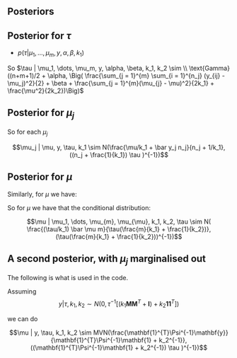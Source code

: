 ## Posteriors

## Posterior for $\tau$ 

- $p(\tau | \mu_1, \dots, \mu_m, y, \alpha, \beta, k_1)$

\begin{equation}
p(\tau | \mu_1, \dots, \mu_m, y, \alpha, \beta, k_1) \propto
\tau^{\alpha - 1} exp\{ - \beta \tau \}  \times \\

(\tau/k_1)^{m/2} exp \{ -\frac{\tau}{2k_1} \sum_{j = 1}^{m}
(\mu_{j} - \mu)^2 \} \times \\

\tau^{n/2} exp \{ -\frac{\tau}{2} \sum_{j = 1}^{m}
\sum_{i = 1}^{n_j} (y_{ij} - \mu_j)^2 \} \times
(\tau/k_2)^{1/2}
exp\{ - \frac{ \tau}{2 k_2} \mu^2  \}  \\

\propto \tau^{(n+m+1)/2  + \alpha - 1 }
exp \{ - \tau \Big( \frac{\sum_{j = 1}^{m}
\sum_{i = 1}^{n_j} (y_{ij} - \mu_j)^2}{2} + \beta  +
\frac{\sum_{j = 1}^{m}(\mu_{j} - \mu)^2}{2k_1} +
\frac{\mu^2}{2k_2}\Big) \}
\end{equation}

So  $\tau | \mu_1, \dots, \mu_m, y, \alpha, \beta, k_1, k_2  \sim \\
\text{Gamma}((n+m+1)/2 + \alpha, 
\Big( \frac{\sum_{j = 1}^{m}
\sum_{i = 1}^{n_j} (y_{ij} - \mu_j)^2}{2} + \beta  +
\frac{\sum_{j = 1}^{m}(\mu_{j} - \mu)^2}{2k_1} +
\frac{\mu^2}{2k_2})\Big)$


## Posterior for $\mu_j$


\begin{equation}
Q =    (\tau/k_1) \sum_{j=1}^{m} (\mu_j - \mu)^2 + 
\tau \sum_{j = 1}^{m} \sum_{i = 1}^{n_j} (y_{ij} - \mu_j)^2 \\

Q =    \tau [ \sum_{j = 1}^{m} n_j \mu_j^2 + \frac{\mu_j^2}{k_1} -  
(\sum_{j = 1}^{m} \frac{2 \mu \mu_j}{k_1} + 2 \bar y_j n_j \mu_j)] \\

Q \propto    \tau [ \sum_{j = 1}^{m} (n_j + \frac{1}{k_1}) \mu_j^2 -  
2 \mu_j (\frac{\mu}{k_1} +  \bar y_j n_j )] \\

Q \propto [ \sum_{j = 1}^{m} (n_j + \frac{1}{k_1})(\mu_j -  
 \frac{\mu/k_1 +  \bar y_j n_j}{n_j + 1/k_1})^2]\\

\end{equation}
So for each $\mu_j$


$$\mu_j | \mu, y, \tau, k_1 \sim N(\frac{\mu/k_1 +  \bar y_j n_j}{n_j + 1/k_1}, ((n_j + \frac{1}{k_1}) \tau )^{-1})$$

## Posterior for $\mu$ 

Similarly, for $\mu$ we have: 

\begin{equation}
Q =    \frac{\tau}{k_1} \sum_{j = 1}^{m} (\mu_j - \mu)^2 +  \frac{ \tau}{k_2} \mu^2 \\

Q =    \frac{\tau}{k_1}  \sum_{j=1}^{m} (\mu_j^{2} - 2 \mu \mu_j + \mu^2) + 
  \frac{ \tau}{k_2} \mu^2 \\


Q \propto (\frac{\tau}{k_2} + \frac{\tau}{k_1}  m ) \mu^2 - 
\frac{2\tau}{k_1} \sum_{j=1}^{m} \mu \mu_j \\

Q \propto (\frac{\tau}{k_2} + \frac{\tau}{k_1}  m ) \mu^2 - 
\frac{2\tau}{k_1}  \mu \bar \mu m \\


Q \propto (\tau(\frac{m}{k_1} + \frac{1}{k_2}))(\mu - 
\frac{(\tau/k_1) \bar \mu m}{\tau(\frac{m}{k_1} + \frac{1}{k_2})})^2 
\end{equation}



So for $\mu$ we have that the conditional distribution: 

$$\mu | \mu_1, \dots, \mu_{m}, \mu_{\mu}, k_1, k_2, \tau \sim N(
\frac{(\tau/k_1) \bar \mu m}{\tau(\frac{m}{k_1} + \frac{1}{k_2})},
(\tau(\frac{m}{k_1} + \frac{1}{k_2}))^{-1})$$



## A second posterior, with $\mu_j$ marginalised out

The following is what is used in the code. 

Assuming 
$$ y | \tau, k_1, k_2 \sim N(0, \tau^{-1}[(k_1 \mathbf{M}\mathbf{M}^{T} + \mathbf{I}) + k_2 \mathbf{1}\mathbf{1}^{T}])$$

we can do 


\begin{equation}
p(\mu | y, \alpha, \beta, k_1, k_2) \propto
\exp \{ -\frac{\tau}{2}(\mathbf{y} - \mu \mathbf{1})^{T} \Psi^{-1}
(\mathbf{y} - \mu \mathbf{1}) \} \times \\
\exp \{ -\frac{\tau}{2 k_2} \mu^{2} \} \\ 

 \propto
\exp \{ -\frac{\tau}{2}(\mu^{2} (\mathbf{1}^{T} \Psi^{-1} \mathbf{1}
+ 1/k_2) - 2 \mu \mathbf{1}^{T} \Psi^{-1} \mathbf{y} + \mu^2/k_2) \}
\\

\propto
\exp \{ -\frac{\tau}{2}[(
\mathbf{1}^{T} \Psi^{-1} \mathbf{1}+ 1/k_2)(
\mu^2  - 
\frac{2 \mu \mathbf{1}^{T} \Psi^{-1} \mathbf{y}}{\mathbf{1}^{T} \Psi^{-1} \mathbf{1} + 1/k_1}) \}
\\
\end{equation}


$$\mu | y, \tau, k_1, k_2 \sim MVN(\frac{\mathbf{1}^{T}\Psi^{-1}\mathbf{y}}{\mathbf{1}^{T}\Psi^{-1}\mathbf{1} + k_2^{-1}}, 
((\mathbf{1}^{T}\Psi^{-1}\mathbf{1} + k_2^{-1}) \tau )^{-1})$$

